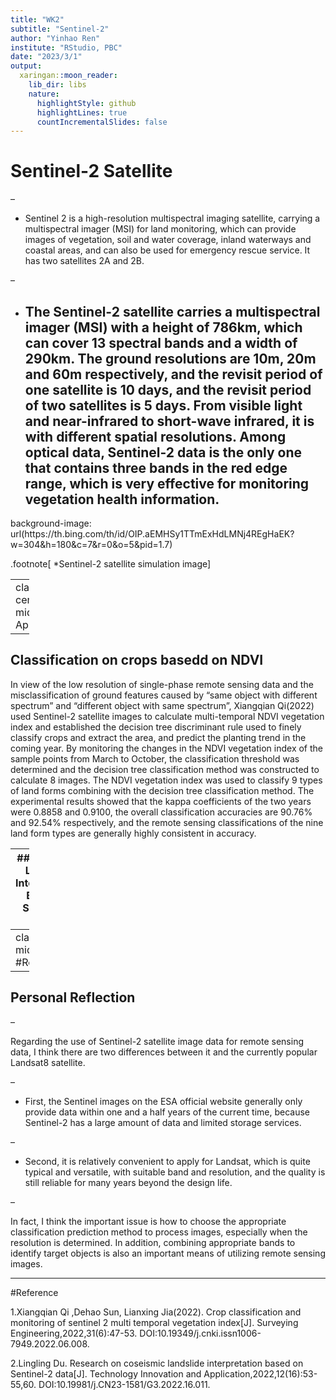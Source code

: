 ```yaml
---
title: "WK2"
subtitle: "Sentinel-2"
author: "Yinhao Ren"
institute: "RStudio, PBC"
date: "2023/3/1"
output:
  xaringan::moon_reader:
    lib_dir: libs
    nature:
      highlightStyle: github
      highlightLines: true
      countIncrementalSlides: false
---
```

# Sentinel-2 Satellite

--

- Sentinel 2 is a high-resolution multispectral imaging satellite, carrying a multispectral imager (MSI) for land monitoring, which can provide images of vegetation, soil and water coverage, inland waterways and coastal areas, and can also be used for emergency rescue service. It has two satellites 2A and 2B.

--

- The Sentinel-2 satellite carries a multispectral imager (MSI) with a height of 786km, which can cover 13 spectral bands and a width of 290km. The ground resolutions are 10m, 20m and 60m respectively, and the revisit period of one satellite is 10 days, and the revisit period of two satellites is 5 days. From visible light and near-infrared to short-wave infrared, it is with different spatial resolutions. Among optical data, Sentinel-2 data is the only one that contains three bands in the red edge range, which is very effective for monitoring vegetation health information.
---

background-image: url(https://th.bing.com/th/id/OIP.aEMHSy1TTmExHdLMNj4REgHaEK?w=304&h=180&c=7&r=0&o=5&pid=1.7)

.footnote[ *Sentinel-2 satellite simulation image]

---
class:  center, middle
# Application

---

## Classification on crops basedd on NDVI

In view of the low resolution of single-phase remote sensing data and the misclassification of ground features caused by "same object with different spectrum" and "different object with same spectrum", Xiangqian Qi(2022) used Sentinel-2 satellite images to calculate multi-temporal NDVI vegetation index and established the decision tree discriminant rule used to finely classify crops and extract the area, and predict the planting trend in the coming year. By monitoring the changes in the NDVI vegetation index of the sample points from March to October, the classification threshold was determined and the decision tree classification method was constructed to calculate 8 images. The NDVI vegetation index was used to classify 9 types of land forms combining with the decision tree classification method. The experimental results showed that the kappa coefficients of the two years were 0.8858 and 0.9100, the overall classification accuracies are 90.76% and 92.54% respectively, and the remote sensing classifications of the nine land form types are generally highly consistent in accuracy.

---
##Coseismic Landslide Interpretation Based on Sentinel-2 Data

Lingling Du(2022) used the Sentinel-2 L1C level data and chosed the support vector machine (SVM) classification method to initially identify the coseismic landslides in the "8.8 Jiuzhaigou Earthquake" in Zhangzha Township, Jiuzhaigou. Based on this she used DEM data to extract terrain slope features to accurately identify landslide areas and analyzed the spatial distribution characteristics of landslides. She also combined with Google Earth historical images to verify the interpretation results to ensure the accuracy of the results.

![](https://th.bing.com/th/id/OIP.8Og4-at1mgxroHaTjT1zhQHaFj?w=220&h=180&c=7&r=0&o=5&pid=1.7)
![](https://th.bing.com/th/id/OIP.Zy618SdmVWYOcB0GyxDj2gAAAA?w=248&h=180&c=7&r=0&o=5&pid=1.7)
![](https://th.bing.com/th/id/OIP.VmA83djLhRdyKnOAf3-OUwAAAA?w=256&h=185&c=7&r=0&o=5&pid=1.7)
---
class:  center, middle
#Reflection

---
## Personal Reflection

--

Regarding the use of Sentinel-2 satellite image data for remote sensing data, I think there are two differences between it and the currently popular Landsat8 satellite. 

--

- First, the Sentinel images on the ESA official website generally only provide data within one and a half years of the current time, because Sentinel-2 has a large amount of data and limited storage services. 

--

- Second, it is relatively convenient to apply for Landsat, which is quite typical and versatile, with suitable band and resolution, and the quality is still reliable for many years beyond the design life.

--

In fact, I think the important issue is how to choose the appropriate classification prediction method to process images, especially when the resolution is determined. In addition, combining appropriate bands to identify target objects is also an important means of utilizing remote sensing images.

---

#Reference

1.Xiangqian Qi ,Dehao Sun, Lianxing Jia(2022). Crop classification and monitoring of sentinel 2 multi temporal vegetation index[J]. Surveying Engineering,2022,31(6):47-53. DOI:10.19349/j.cnki.issn1006-7949.2022.06.008.

2.Lingling Du. Research on coseismic landslide interpretation based on Sentinel-2 data[J]. Technology Innovation and Application,2022,12(16):53-55,60. DOI:10.19981/j.CN23-1581/G3.2022.16.011.

